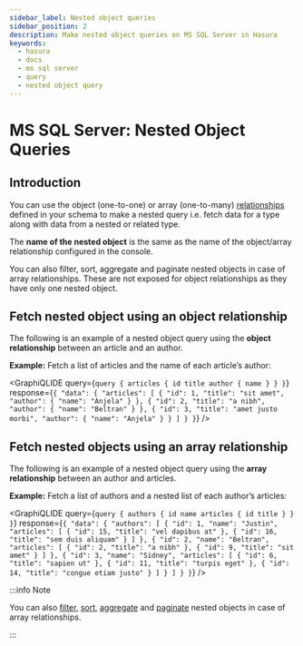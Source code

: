 ```yaml
---
sidebar_label: Nested object queries
sidebar_position: 2
description: Make nested object queries on MS SQL Server in Hasura
keywords:
  - hasura
  - docs
  - ms sql server
  - query
  - nested object query
---
```



# MS SQL Server: Nested Object Queries

## Introduction

You can use the object (one-to-one) or array (one-to-many)
[relationships](/schema/ms-sql-server/table-relationships/index.mdx) defined in your schema to make a nested query i.e.
fetch data for a type along with data from a nested or related type.

The **name of the nested object** is the same as the name of the object/array relationship configured in the console.

You can also filter, sort, aggregate and paginate nested objects in case of array relationships. These are not exposed
for object relationships as they have only one nested object.

## Fetch nested object using an object relationship

The following is an example of a nested object query using the **object relationship** between an article and an author.

**Example:** Fetch a list of articles and the name of each article’s author:

<GraphiQLIDE
  query={`query {
      articles {
        id
        title
        author {
          name
        }
      }
    }`}
  response={`{
  "data": {
    "articles": [
      {
        "id": 1,
        "title": "sit amet",
        "author": {
          "name": "Anjela"
        }
      },
      {
        "id": 2,
        "title": "a nibh",
        "author": {
          "name": "Beltran"
        }
      },
      {
        "id": 3,
        "title": "amet justo morbi",
        "author": {
          "name": "Anjela"
        }
      }
    ]
  }
}`}
/>

## Fetch nested objects using an array relationship

The following is an example of a nested object query using the **array relationship** between an author and articles.

**Example:** Fetch a list of authors and a nested list of each author’s articles:

<GraphiQLIDE
  query={`query {
  authors {
    id
    name
    articles {
      id
      title
    }
  }
}`}
  response={`{
  "data": {
    "authors": [
      {
        "id": 1,
        "name": "Justin",
        "articles": [
          {
            "id": 15,
            "title": "vel dapibus at"
          },
          {
            "id": 16,
            "title": "sem duis aliquam"
          }
        ]
      },
      {
        "id": 2,
        "name": "Beltran",
        "articles": [
          {
            "id": 2,
            "title": "a nibh"
          },
          {
            "id": 9,
            "title": "sit amet"
          }
        ]
      },
      {
        "id": 3,
        "name": "Sidney",
        "articles": [
          {
            "id": 6,
            "title": "sapien ut"
          },
          {
            "id": 11,
            "title": "turpis eget"
          },
          {
            "id": 14,
            "title": "congue etiam justo"
          }
        ]
      }
    ]
  }
}`}
/>

:::info Note

You can also [filter](/queries/ms-sql-server/query-filters.mdx#ms-sql-server-nested-filter),
[sort](/queries/ms-sql-server/sorting.mdx#ms-sql-server-nested-sort),
[aggregate](/queries/ms-sql-server/aggregation-queries.mdx#ms-sql-server-nested-aggregate) and
[paginate](/queries/ms-sql-server/pagination.mdx#ms-sql-server-nested-paginate) nested objects in case of array
relationships.

:::
